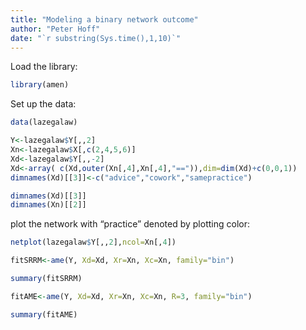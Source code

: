 ```yaml
---
title: "Modeling a binary network outcome"
author: "Peter Hoff"
date: "`r substring(Sys.time(),1,10)`"
---
```


Load the library:
```r
library(amen)
```

Set up the data:
```r
data(lazegalaw)

Y<-lazegalaw$Y[,,2]
Xn<-lazegalaw$X[,c(2,4,5,6)]
Xd<-lazegalaw$Y[,,-2]
Xd<-array( c(Xd,outer(Xn[,4],Xn[,4],"==")),dim=dim(Xd)+c(0,0,1))
dimnames(Xd)[[3]]<-c("advice","cowork","samepractice")

dimnames(Xd)[[3]]
dimnames(Xn)[[2]]
```	

plot the network with "practice" denoted by plotting color:
```r
netplot(lazegalaw$Y[,,2],ncol=Xn[,4])
```

```r
fitSRRM<-ame(Y, Xd=Xd, Xr=Xn, Xc=Xn, family="bin")
```

```r
summary(fitSRRM) 
```



```r
fitAME<-ame(Y, Xd=Xd, Xr=Xn, Xc=Xn, R=3, family="bin")
```

```r
summary(fitAME) 
```







